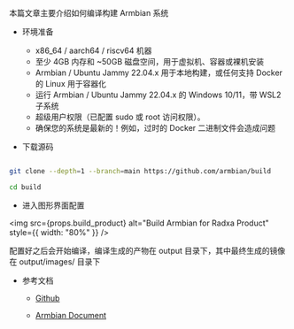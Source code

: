 本篇文章主要介绍如何编译构建 Armbian 系统

- 环境准备

  - x86_64 / aarch64 / riscv64 机器
  - 至少 4GB 内存和 ~50GB 磁盘空间，用于虚拟机、容器或裸机安装
  - Armbian / Ubuntu Jammy 22.04.x 用于本地构建，或任何支持 Docker 的 Linux 用于容器化
  - 运行 Armbian / Ubuntu Jammy 22.04.x 的 Windows 10/11，带 WSL2 子系统
  - 超级用户权限（已配置 sudo 或 root 访问权限）。
  - 确保您的系统是最新的！例如，过时的 Docker 二进制文件会造成问题

- 下载源码

```bash

git clone --depth=1 --branch=main https://github.com/armbian/build

cd build

```

- 进入图形界面配置

<img
  src={props.build_product}
  alt="Build Armbian for Radxa Product"
  style={{ width: "80%" }}
/>

配置好之后会开始编译，编译生成的产物在 output 目录下，其中最终生成的镜像在 output/images/ 目录下

- 参考文档

  - [Github](https://github.com/armbian/build)

  - [Armbian Document](https://docs.armbian.com/Developer-Guide_Build-Preparation/)
